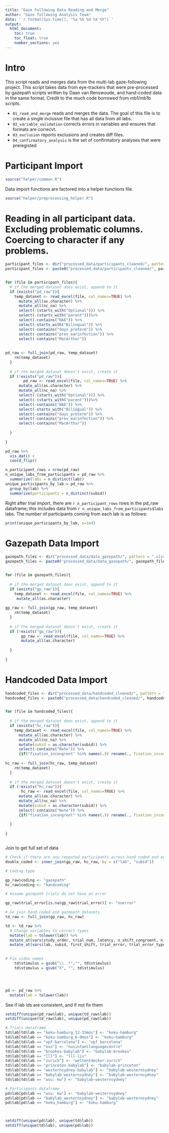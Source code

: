 ```yaml
---
title: "Gaze Following Data Reading and Merge"
author: "Gaze following Analysis Team"
date: '`r format(Sys.time(), "%a %b %d %X %Y")`'
output: 
  html_document:
    toc: true
    toc_float: true
    number_sections: yes
---
```



# Intro

This script reads and merges data from the multi-lab gaze-following project.  This script takes data from eye-trackers that were pre-processed by gazepath scripts written by Daan van Renswoude, and hand-coded data in the same format. Credit to the much code borrowed from mb1/mb1b scripts.

* `01_read_and_merge` reads and merges the data. The goal of this file is to create a single inclusive file that has all data from all labs. 
* `02_variable_validation` corrects errors in variables and ensures that formats are correcvt. 
* `03_exclusion` reports exclusions and creates diff files. 
* `04_confirmatory_analysis` is the set of confirmatory analyses that were preregisted

# Participant Import 


```r
source("helper/common.R")
```

Data import functions are factored into a helper functions file. 

```r
source("helper/preprocessing_helper.R")
```
    

# Reading in all participant data.  Excluding problematic columns.  Coercing to character if any problems.

```r
participant_files <- dir("processed_data/participants_cleaned/", pattern = ".xlsx", all.files = FALSE)
participant_files <- paste0("processed_data/participants_cleaned/", participant_files) # Adds path to names


for (file in participant_files){
  # if the merged dataset does exist, append to it
  if (exists("pd_raw")){
    temp_dataset <- read_excel(file, col_names=TRUE) %>%
      mutate_all(as.character) %>%
      mutate_all(nc_na) %>%
      select(-(starts_with("Optional"))) %>%
      select(-(starts_with("parent")))%>%
      select(-contains("NAE")) %>%
      select(-starts_with("Bilingual")) %>%
      select(-contains("days_preterm")) %>%
      select(-contains("prev_earinfection")) %>%
      select(-contains("MacArthur"))
  
    
pd_raw <- full_join(pd_raw, temp_dataset)
    rm(temp_dataset)
  }
  
  # if the merged dataset doesn't exist, create it
  if (!exists("pd_raw")){
        pd_raw <- read_excel(file, col_names=TRUE) %>%
      mutate_all(as.character) %>%
      mutate_all(nc_na) %>%
      select(-(starts_with("Optional"))) %>%
      select(-(starts_with("parent")))%>%
      select(-contains("NAE")) %>%
      select(-starts_with("Bilingual")) %>%
      select(-contains("days_preterm")) %>%
      select(-contains("prev_earinfection")) %>%
      select(-contains("MacArthur"))
  
  }
  
}


```


```r
pd_raw %>%
  vis_dat() + 
  coord_flip()
```

```r
n_participant_rows = nrow(pd_raw)
n_unique_labs_from_participants = pd_raw %>%
  summarize(labs = n_distinct(lab))
unique_participants_by_lab = pd_raw %>%
  group_by(lab) %>%
  summarize(participants = n_distinct(subid))
```

Right after trial import, there are `r n_participant_rows` rows in the pd_raw dataframe; this includes data from `r n_unique_labs_from_participants$labs` labs. The number of participants coming from each lab is as follows:

```r
print(unique_participants_by_lab, n=1e4)
```

# Gazepath Data Import

```r
gazepath_files <- dir("processed_data/data_gazepath/", pattern = ".xlsx", all.files = FALSE)
gazepath_files <- paste0("processed_data/data_gazepath/", gazepath_files) # Adds path to names


for (file in gazepath_files){
  
  # if the merged dataset does exist, append to it
  if (exists("gp_raw")){
    temp_dataset <- read_excel(file, col_names=TRUE) %>%
     mutate_all(as.character)
    
gp_raw <- full_join(gp_raw, temp_dataset)
    rm(temp_dataset)
  }
  
  # if the merged dataset doesn't exist, create it
  if (!exists("gp_raw")){
       gp_raw <- read_excel(file, col_names=TRUE) %>%
       mutate_all(as.character)
  
  }
  
}

```

# Handcoded Data Import

```r


handcoded_files <- dir("processed_data/handcoded_cleaned/", pattern = ".xlsx", all.files = FALSE)
handcoded_files <- paste0("processed_data/handcoded_cleaned/", handcoded_files) # Adds path to names


for (file in handcoded_files){
  
  # if the merged dataset does exist, append to it
  if (exists("hc_raw")){
    temp_dataset <- read_excel(file, col_names=TRUE) %>%
      mutate_all(as.character) %>%
      mutate_all(nc_na) %>%
      mutate(subid = as.character(subid)) %>%
      select(-contains("Note")) %>%
      {if("fixation_incongrent" %in% names(.)) rename(., fixation_incongruent=fixation_incongrent) else .} #https://stackoverflow.com/questions/34275576/avoiding-error-when-using-rename-in-dplyr-and-column-doesnt-exist
    
hc_raw <- full_join(hc_raw, temp_dataset)
    rm(temp_dataset)
  }
  
  # if the merged dataset doesn't exist, create it
  if (!exists("hc_raw")){
       hc_raw <- read_excel(file, col_names=TRUE) %>%
      mutate_all(as.character) %>%
      mutate_all(nc_na) %>%
      mutate(subid = as.character(subid)) %>%
      select(-contains("Note")) %>%
      {if("fixation_incongrent" %in% names(.)) rename(., fixation_incongruent=fixation_incongrent) else .}
  
  }
  
}



```

Join to get full set of data 
```r

# Check if there are any repeated participants across hand coded and eyetracked data.  There are none
double_coded <- inner_join(gp_raw, hc_raw, by = c("lab", "subid"))

# Coding type

gp_raw$coding <- "gazepath"
hc_raw$coding <- "handcoding"

# Assume gazepath trials do not have an error

gp_raw$trial_error[is.na(gp_raw$trial_error)] <- "noerror"

# So join hand-coded and gazepath datasets  
td_raw <- full_join(gp_raw, hc_raw)

```

```r


td <- td_raw %>%
  # Change variables to correct types
  mutate(lab = tolower(lab)) %>%
  mutate_at(vars(study_order, trial_num, latency, n_shift_congruent, n_shift_incongruent, fixation_congruent, fixation_incongruent), as.numeric) %>%
  mutate_at(vars(lab, subid, first_shift, trial_error, trial_error_type, coding), as.factor)
  

# Fix video names
    td$stimulus = gsub("\\..*","", td$stimulus)
    td$stimulus = gsub("X", "", td$stimulus)




pd <- pd_raw %>% 
  mutate(lab = tolower(lab))


```

See if lab ids are consistent, and if not fix them

```r
setdiff(unique(pd_raw$lab), unique(td_raw$lab))
setdiff(unique(td_raw$lab), unique(pd_raw$lab))

# Trials dataframe
td$lab[td$lab == "koku-hamburg_12-15mos"] <- "koku-hamburg"
td$lab[td$lab == "koku-hamburg_6-9mos"] <- "koku-hamburg"
td$lab[td$lab == "upf-barcelona"] <- "upf_barcelona"
td$lab[td$lab == "nus"] <- "nusinfantlanguagecentre"
td$lab[td$lab == "brookes-babylab"] <- "babylab-brookes"
td$lab[td$lab == "lll"] <- "lll-liv"
td$lab[td$lab == "zurich"] <- "weltentdecker-zurich"
td$lab[td$lab == "princeton-babylab"] <- "babylab-princeton"
td$lab[td$lab == "westernsydney-babylab"] <- "babylab-westernsydney"
td$lab[td$lab == "babylab_westernsydney"] <- "babylab-westernsydney"
td$lab[td$lab == "wsu: kw"] <- "babylab-westernsydney"

# Participants dataframe
pd$lab[pd$lab == "wsu: kw"] <- "babylab-westernsydney"
pd$lab[pd$lab == "babylab_westernsydney"] <- "babylab-westernsydney"
pd$lab[pd$lab == "koku_hamburg"] <- "koku-hamburg"



setdiff(unique(pd$lab), unique(td$lab))
setdiff(unique(td$lab), unique(pd$lab))
         

         
```

```r



```



